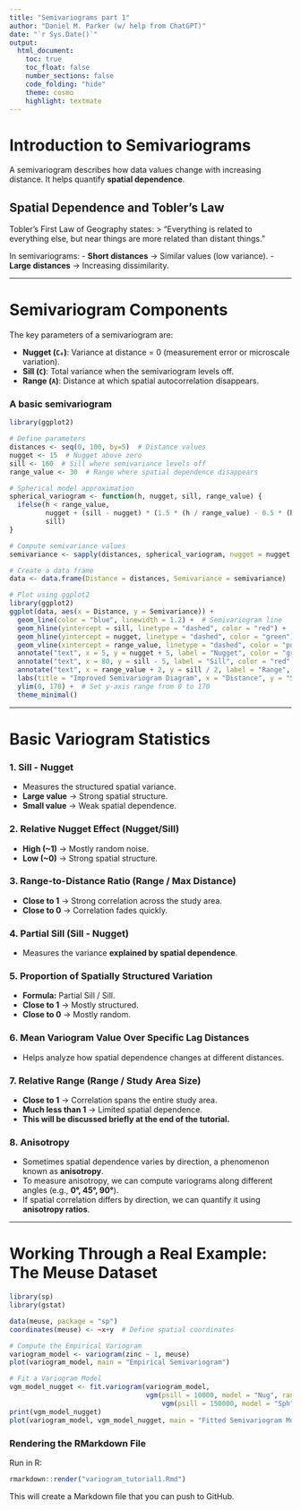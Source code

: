 ```yaml
---
title: "Semivariograms part 1"
author: "Daniel M. Parker (w/ help from ChatGPT)"
date: "`r Sys.Date()`"
output:
  html_document:
    toc: true
    toc_float: false
    number_sections: false
    code_folding: "hide"
    theme: cosmo
    highlight: textmate
---
```



# Introduction to Semivariograms
A semivariogram describes how data values change with increasing distance. It helps quantify **spatial dependence**.

## Spatial Dependence and Tobler's Law
Tobler’s First Law of Geography states:
> "Everything is related to everything else, but near things are more related than distant things."

In semivariograms:
- **Short distances** → Similar values (low variance).
- **Large distances** → Increasing dissimilarity.

---

# **Semivariogram Components**
The key parameters of a semivariogram are:

- **Nugget (`C₀`)**: Variance at distance = 0 (measurement error or microscale variation).
- **Sill (`C`)**: Total variance when the semivariogram levels off.
- **Range (`A`)**: Distance at which spatial autocorrelation disappears.

### **A basic semivariogram**
```r
library(ggplot2)

# Define parameters
distances <- seq(0, 100, by=5)  # Distance values
nugget <- 15  # Nugget above zero
sill <- 160  # Sill where semivariance levels off
range_value <- 30  # Range where spatial dependence disappears

# Spherical model approximation
spherical_variogram <- function(h, nugget, sill, range_value) {
  ifelse(h < range_value, 
         nugget + (sill - nugget) * (1.5 * (h / range_value) - 0.5 * (h / range_value)^3), 
         sill)
}

# Compute semivariance values
semivariance <- sapply(distances, spherical_variogram, nugget = nugget, sill = sill, range_value = range_value)

# Create a data frame
data <- data.frame(Distance = distances, Semivariance = semivariance)

# Plot using ggplot2
library(ggplot2)
ggplot(data, aes(x = Distance, y = Semivariance)) +
  geom_line(color = "blue", linewidth = 1.2) +  # Semivariogram line
  geom_hline(yintercept = sill, linetype = "dashed", color = "red") +  # Sill
  geom_hline(yintercept = nugget, linetype = "dashed", color = "green") +  # Nugget
  geom_vline(xintercept = range_value, linetype = "dashed", color = "purple") +  # Range
  annotate("text", x = 5, y = nugget + 5, label = "Nugget", color = "green", fontface = "bold") +
  annotate("text", x = 80, y = sill - 5, label = "Sill", color = "red", fontface = "bold") +
  annotate("text", x = range_value + 2, y = sill / 2, label = "Range", color = "purple", fontface = "bold", angle = 90) +
  labs(title = "Improved Semivariogram Diagram", x = "Distance", y = "Semivariance") +
  ylim(0, 170) +  # Set y-axis range from 0 to 170
  theme_minimal()
```

---

# **Basic Variogram Statistics**

### **1. Sill - Nugget**
- Measures the structured spatial variance.
- **Large value** → Strong spatial structure.
- **Small value** → Weak spatial dependence.

### **2. Relative Nugget Effect (Nugget/Sill)**
- **High (~1)** → Mostly random noise.
- **Low (~0)** → Strong spatial structure.

### **3. Range-to-Distance Ratio (Range / Max Distance)**
- **Close to 1** → Strong correlation across the study area.
- **Close to 0** → Correlation fades quickly.

### **4. Partial Sill (Sill - Nugget)**
- Measures the variance **explained by spatial dependence**.

### **5. Proportion of Spatially Structured Variation**
- **Formula:** Partial Sill / Sill.
- **Close to 1** → Mostly structured.
- **Close to 0** → Mostly random.

### **6. Mean Variogram Value Over Specific Lag Distances**
- Helps analyze how spatial dependence changes at different distances.

### **7. Relative Range (Range / Study Area Size)**
- **Close to 1** → Correlation spans the entire study area.
- **Much less than 1** → Limited spatial dependence.
- **This will be discussed briefly at the end of the tutorial.**

### **8. Anisotropy**
- Sometimes spatial dependence varies by direction, a phenomenon known as **anisotropy**.
- To measure anisotropy, we can compute variograms along different angles (e.g., **0°, 45°, 90°**).
- If spatial correlation differs by direction, we can quantify it using **anisotropy ratios**.

---

# **Working Through a Real Example: The Meuse Dataset**
```r
library(sp)
library(gstat)

data(meuse, package = "sp")
coordinates(meuse) <- ~x+y  # Define spatial coordinates

# Compute the Empirical Variogram
variogram_model <- variogram(zinc ~ 1, meuse)
plot(variogram_model, main = "Empirical Semivariogram")

# Fit a Variogram Model
vgm_model_nugget <- fit.variogram(variogram_model, 
                                  vgm(psill = 10000, model = "Nug", range = 0, add.to = 
                                      vgm(psill = 150000, model = "Sph", range = 600)))
print(vgm_model_nugget)
plot(variogram_model, vgm_model_nugget, main = "Fitted Semivariogram Model")
```



### **Rendering the RMarkdown File**
Run in R:
```r
rmarkdown::render("variogram_tutorial1.Rmd")
```
This will create a Markdown file that you can push to GitHub.
